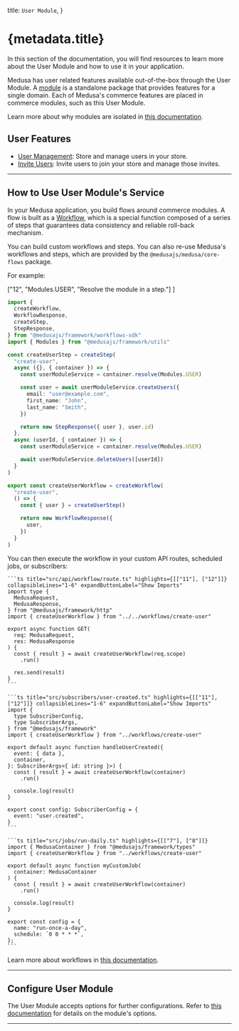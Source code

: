 
  title: `User Module`,
}

# {metadata.title}

In this section of the documentation, you will find resources to learn more about the User Module and how to use it in your application.

Medusa has user related features available out-of-the-box through the User Module. A [module](!docs!/learn/fundamentals/modules) is a standalone package that provides features for a single domain. Each of Medusa's commerce features are placed in commerce modules, such as this User Module.

<Note>

Learn more about why modules are isolated in [this documentation](!docs!/learn/fundamentals/modules/isolation).

</Note>

## User Features

- [User Management](./user-creation-flows/page.mdx): Store and manage users in your store.
- [Invite Users](./user-creation-flows/page.mdx#invite-users): Invite users to join your store and manage those invites.

---

## How to Use User Module's Service

In your Medusa application, you build flows around commerce modules. A flow is built as a [Workflow](!docs!/learn/fundamentals/workflows), which is a special function composed of a series of steps that guarantees data consistency and reliable roll-back mechanism. 

You can build custom workflows and steps. You can also re-use Medusa's workflows and steps, which are provided by the `@medusajs/medusa/core-flows` package.

For example:

  ["12", "Modules.USER", "Resolve the module in a step."]
]

```ts title="src/workflows/create-user.ts" highlights={highlights}
import { 
  createWorkflow, 
  WorkflowResponse,
  createStep,
  StepResponse,
} from "@medusajs/framework/workflows-sdk"
import { Modules } from "@medusajs/framework/utils"

const createUserStep = createStep(
  "create-user",
  async ({}, { container }) => {
    const userModuleService = container.resolve(Modules.USER)

    const user = await userModuleService.createUsers({
      email: "user@example.com",
      first_name: "John",
      last_name: "Smith",
    })

    return new StepResponse({ user }, user.id)
  },
  async (userId, { container }) => {
    const userModuleService = container.resolve(Modules.USER)

    await userModuleService.deleteUsers([userId])
  }
)

export const createUserWorkflow = createWorkflow(
  "create-user",
  () => {
    const { user } = createUserStep()

    return new WorkflowResponse({
      user,
    })
  }
)
```

You can then execute the workflow in your custom API routes, scheduled jobs, or subscribers:

<CodeTabs group="resource-types">
  <CodeTab label="API Route" value="api-route">
    
    ```ts title="src/api/workflow/route.ts" highlights={[["11"], ["12"]]} collapsibleLines="1-6" expandButtonLabel="Show Imports"
    import type {
      MedusaRequest,
      MedusaResponse,
    } from "@medusajs/framework/http"
    import { createUserWorkflow } from "../../workflows/create-user"

    export async function GET(
      req: MedusaRequest,
      res: MedusaResponse
    ) {
      const { result } = await createUserWorkflow(req.scope)
        .run()

      res.send(result)
    }
    ```

  </CodeTab>
  <CodeTab label="Subscriber" value="subscriber">
    
    ```ts title="src/subscribers/user-created.ts" highlights={[["11"], ["12"]]} collapsibleLines="1-6" expandButtonLabel="Show Imports"
    import {
      type SubscriberConfig,
      type SubscriberArgs,
    } from "@medusajs/framework"
    import { createUserWorkflow } from "../workflows/create-user"

    export default async function handleUserCreated({
      event: { data },
      container,
    }: SubscriberArgs<{ id: string }>) {
      const { result } = await createUserWorkflow(container)
        .run()

      console.log(result)
    }

    export const config: SubscriberConfig = {
      event: "user.created",
    }
    ```

  </CodeTab>
  <CodeTab label="Scheduled Job" value="scheduled-job">
    
    ```ts title="src/jobs/run-daily.ts" highlights={[["7"], ["8"]]}
    import { MedusaContainer } from "@medusajs/framework/types"
    import { createUserWorkflow } from "../workflows/create-user"

    export default async function myCustomJob(
      container: MedusaContainer
    ) {
      const { result } = await createUserWorkflow(container)
        .run()

      console.log(result)
    }

    export const config = {
      name: "run-once-a-day",
      schedule: `0 0 * * *`,
    };
    ```

  </CodeTab>
</CodeTabs>

Learn more about workflows in [this documentation](!docs!/learn/fundamentals/workflows).

---

## Configure User Module

The User Module accepts options for further configurations. Refer to [this documentation](./module-options/page.mdx) for details on the module's options.

---

<CommerceModuleSections name="User" />
